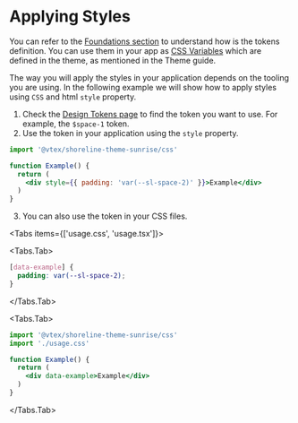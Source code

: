 

# Applying Styles

You can refer to the [Foundations section](../../foundations) to understand how is the tokens definition. You can use them in your app as [CSS Variables](https://developer.mozilla.org/en-US/docs/Web/CSS/Using_CSS_custom_properties) which are defined in the theme, as mentioned in the Theme guide.

The way you will apply the styles in your application depends on the tooling you are using. In the following example we will show how to apply styles using `CSS` and html `style` property.


1. Check the [Design Tokens page](../../foundations) to find the token you want to use. For example, the `$space-1` token.
2. Use the token in your application using the `style` property.

```jsx
import '@vtex/shoreline-theme-sunrise/css'

function Example() {
  return (
    <div style={{ padding: 'var(--sl-space-2)' }}>Example</div>
  )
}
```
3. You can also use the token in your CSS files.


<Tabs items={['usage.css', 'usage.tsx']}>

<Tabs.Tab>

```css
[data-example] {
  padding: var(--sl-space-2);
}
```

</Tabs.Tab>

<Tabs.Tab>

```jsx
import '@vtex/shoreline-theme-sunrise/css'
import './usage.css'

function Example() {
  return (
    <div data-example>Example</div>
  )
}
```

</Tabs.Tab>

</Tabs>


